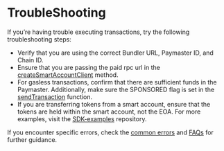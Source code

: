 # TroubleShooting

If you’re having trouble executing transactions, try the following troubleshooting steps:

- Verify that you are using the correct Bundler URL, Paymaster ID, and Chain ID. 
- Ensure that you are passing the paid rpc url in the [createSmartAccountClient](/smartAccountsV2/account/methods#createsmartaccountclient) method.
- For gasless transactions, confirm that there are sufficient funds in the Paymaster. Additionally, make sure the SPONSORED flag is set in the [sendTransaction](/smartAccountsV2/tutorials/sendGasless/#step-3-send-the-transaction-and-wait-for-the-transaction-hash) function.
- If you are transferring tokens from a smart account, ensure that the tokens are held within the smart account, not the EOA. For more examples, visit the [SDK-examples](https://github.com/bcnmy/sdk-examples) repository.

If you encounter specific errors, check the [common errors](/smartAccountsV2/troubleshooting/commonerrors) and [FAQs](/smartAccountsV2/FAQ) for further guidance.
